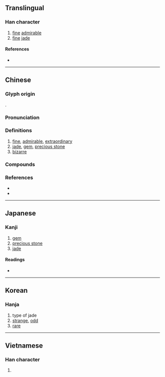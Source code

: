 {{character info}}
==Translingual==

===Han character===
{{Han char|rn=96|rad=玉|as=08|sn=12|four=14121|canj=MGKMR|ids=⿰𤣩奇}}

# [[fine]] [[admirable]]
# [[fine]] [[jade]]

====References====
* {{Han ref|kx=0734.230|dkj=21062|dj=1146.240|hdz=21120.100|uh=7426|ud=29734|bh=B561|bd=46433}}

----

==Chinese==
{{zh-forms|alt=𤦺}}

===Glyph origin===
{{Han etym}}
{{Han compound|玉|奇|ls=psc|c1=s|c2=p|t1=jade}}.

===Pronunciation===
{{zh-pron
|m=qí
|c=kei4
|mc=y
|oc=y
|cat=
}}

===Definitions===
{{zh-hanzi}}

# [[fine]], [[admirable]], [[extraordinary]]
# [[jade]], [[gem]], [[precious stone]]
# [[bizarre]]

===Compounds===
{{zh-der|琦善|琦瑋|琦行|瑰意琦行|韓琦}}

===References===
* {{R:twedu|B02633}}
* {{R:yue:Hanzi}}

----

==Japanese==

===Kanji===
{{ja-kanji|grade=|rs=玉08}}

# [[gem]]
# [[precious stone]]
# [[jade]]

====Readings====
* {{ja-readings|on=[[き]] (ki), [[ぎ]] (gi)|kun=[[たま]] (tama)|nanori=}}

----

==Korean==

===Hanja===
{{ko-hanja|hangeul=기|eumhun=|rv=gi|mr=ki|y=ki}}

# type of jade
# [[strange]], [[odd]]
# [[rare]]

----

==Vietnamese==

===Han character===
{{vi-readings|reading=kỳ, kì|rs=玉08}}

# {{rfdef|vi|sort=玉08}}